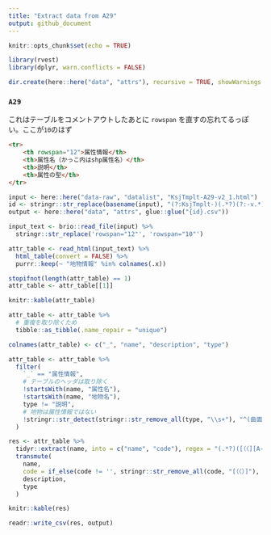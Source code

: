 ```yaml
---
title: "Extract data from A29"
output: github_document
---
```


```r
knitr::opts_chunk$set(echo = TRUE)
```

```r
library(rvest)
library(dplyr, warn.conflicts = FALSE)

dir.create(here::here("data", "attrs"), recursive = TRUE, showWarnings = FALSE)
```

### `A29`

これはテーブルをコメントアウトしたあとに `rowspan` を直すの忘れてるっぽい。ここが`10`のはず

```html
<tr>
	<th rowspan="12">属性情報</th>
	<th>属性名（かっこ内はshp属性名）</th>
	<th>説明</th>
	<th>属性の型</th>
</tr>
```

```r
input <- here::here("data-raw", "datalist", "KsjTmplt-A29-v2_1.html")
id <- stringr::str_replace(basename(input), "(?:KsjTmplt-)(.*?)(?:-v.*)?(?:\\.html)", "\\1")
output <- here::here("data", "attrs", glue::glue("{id}.csv"))

input_text <- brio::read_file(input) %>% 
  stringr::str_replace('rowspan="12"', 'rowspan="10"')

attr_table <- read_html(input_text) %>% 
  html_table(convert = FALSE) %>% 
  purrr::keep(~ "地物情報" %in% colnames(.x))

stopifnot(length(attr_table) == 1)
attr_table <- attr_table[[1]]

knitr::kable(attr_table)
```

```r
attr_table <- attr_table %>% 
  # 重複を取り除くため
  tibble::as_tibble(.name_repair = "unique")

colnames(attr_table) <- c("_", "name", "description", "type")

attr_table <- attr_table %>% 
  filter(
    `_` == "属性情報",
    # テーブルのヘッダは取り除く
    !startsWith(name, "属性名"),
    !startsWith(name, "地物名"),
    type != "説明",
    # 地物は属性情報ではない
    !stringr::str_detect(stringr::str_remove_all(type, "\\s+"), "^(曲面型|曲線型|点型|GM_Surface|GM_Curve|GM_Point)")
  )

res <- attr_table %>%
  tidyr::extract(name, into = c("name", "code"), regex = "(.*?)([（〈][A-Za-z0-9]+_[A-Za-z0-9]+）)?$") %>% 
  transmute(
    name,
    code = if_else(code != '', stringr::str_remove_all(code, "[（〈）]"), NA_character_),
    description,
    type
  )

knitr::kable(res)

readr::write_csv(res, output)
```
